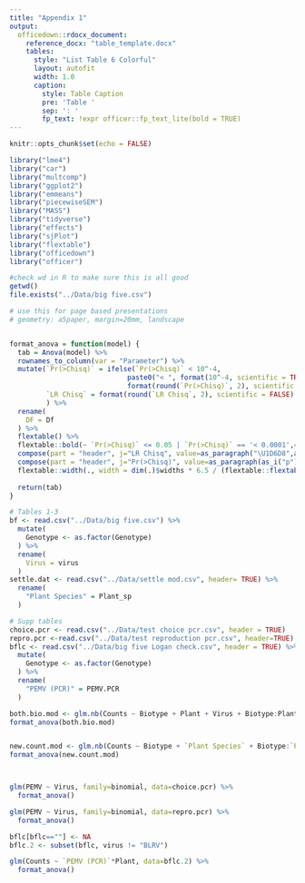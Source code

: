```yaml
---
title: "Appendix 1"
output:
  officedown::rdocx_document:
    reference_docx: "table_template.docx"
    tables:
      style: "List Table 6 Colorful"
      layout: autofit
      width: 1.0
      caption:
        style: Table Caption
        pre: 'Table '
        sep: ': '
        fp_text: !expr officer::fp_text_lite(bold = TRUE)
---
```


```r
knitr::opts_chunk$set(echo = FALSE)

library("lme4")
library("car")
library("multcomp")
library("ggplot2")
library("emmeans")
library("piecewiseSEM")
library("MASS")
library("tidyverse")
library("effects")
library("sjPlot")
library("flextable")
library("officedown")
library("officer")

#check wd in R to make sure this is all good
getwd()
file.exists("../Data/big five.csv")

# use this for page based presentations
# geometry: a5paper, margin=20mm, landscape


format_anova = function(model) {
  tab = Anova(model) %>%
  rownames_to_column(var = "Parameter") %>%
  mutate(`Pr(>Chisq)` = ifelse(`Pr(>Chisq)` < 10^-4,
                             paste0("< ", format(10^-4, scientific = TRUE)),
                             format(round(`Pr(>Chisq)`, 2), scientific = FALSE)),
         `LR Chisq` = format(round(`LR Chisq`, 2), scientific = FALSE)
         ) %>%
  rename(
    DF = Df
  ) %>%
  flextable() %>%
  flextable::bold(~ `Pr(>Chisq)` <= 0.05 | `Pr(>Chisq)` == '< 0.0001',4) %>%
  compose(part = "header", j="LR Chisq", value=as_paragraph("\U1D6D8",as_sup("2"))) %>%
  compose(part = "header", j="Pr(>Chisq)", value=as_paragraph(as_i("p"))) %>%
  flextable::width(., width = dim(.)$widths * 6.5 / (flextable::flextable_dim(.)$widths))
  
  return(tab)
}

```

```r

# Tables 1-3
bf <- read.csv("../Data/big five.csv") %>%
  mutate(
    Genotype <- as.factor(Genotype)
  ) %>%
  rename(
    Virus = virus
  )
settle.dat <- read.csv("../Data/settle mod.csv", header= TRUE) %>%
  rename(
    "Plant Species" = Plant_sp
  )

# Supp tables
choice.pcr <- read.csv("../Data/test choice pcr.csv", header = TRUE)
repro.pcr <-read.csv("../Data/test reproduction pcr.csv", header=TRUE)
bflc <- read.csv("../Data/big five Logan check.csv", header = TRUE) %>%
  mutate(
    Genotype <- as.factor(Genotype)
  ) %>%
  rename(
    "PEMV (PCR)" = PEMV.PCR
  )
```

```r

both.bio.mod <- glm.nb(Counts ~ Biotype + Plant + Virus + Biotype:Plant + Plant:Virus, data = bf)
format_anova(both.bio.mod)



```


```r

new.count.mod <- glm.nb(Counts ~ Biotype + `Plant Species` + Biotype:`Plant Species`, data=settle.dat)
format_anova(new.count.mod)



```


```r



```


```r

glm(PEMV ~ Virus, family=binomial, data=choice.pcr) %>%
  format_anova()

```


```r

glm(PEMV ~ Virus, family=binomial, data=repro.pcr) %>%
  format_anova()

```


```r
bflc[bflc==""] <- NA
bflc.2 <- subset(bflc, virus != "BLRV")

glm(Counts ~ `PEMV (PCR)`*Plant, data=bflc.2) %>%
  format_anova()

```
